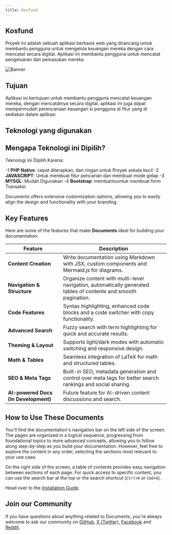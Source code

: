 ```yaml
---
title: Kosfund
---
```



## Kosfund

Proyek ini adalah sebuah aplikasi berbasis web yang dirancang untuk membantu pengguna untuk mengelola keuangan mereka dengan cara mencatat secara digital.
Aplikasi ini membantu pengguna untuk mencatat pengeluaran dan pemasukan mereka 

![Banner](/images/picture1.png)

## Tujuan

Aplikasi ini bertujuan untuk membantu pengguna mencatat keuangan mereka, dengan mencatatnya secara digital. aplikasi ini juga dapat mempermudah perencanaan keuangan si pengguna di fitur yang di sediakan dalam aplikasi

## Teknologi yang digunakan
<CardGrid>
  <Card
    title="Frontend"
    description="Menggunakan HTML,CSS,JAVASCRIPT,Dan Bootstrap untuk menciptakan antarmuka yang responsive dan ramah pengguna"
  />
  <Card
    title="Site Backend"
    description="Menggunakan PHP Native untuk logika Backend, operasi CRUD pada Transaksi"
  />
  <Card
    title="Database"
    description="Menggunakan MYSQL untuk menyimpan data si pengguna, Transaksi, Dan Budget"
  />
</CardGrid>

## Mengapa Teknologi ini Dipilih?

Teknologi ini Dipilih Karena:

-1 **PHP Native**: cepat diterapkan, dan ringan untuk Proyek sekala kecil
-2 **JAVASCRIPT**: Untuk membuat fitur pencarian dan membuat mode gelap
-3 **MYSQL**: Mudah Digunakan
-4 **Bootstrap**: membantuuntuk membuat form Transaksi


Documents offers extensive customization options, allowing you to easily align the design and functionality with your branding.

## Key Features

Here are some of the features that make **Documents** ideal for building your documentation:

| Feature                              | Description                                                                                                     |
| ------------------------------------ | --------------------------------------------------------------------------------------------------------------- |
| **Content Creation**                 | Write documentation using Markdown with JSX, custom components and Mermaid.js for diagrams.                     |
| **Navigation & Structure**           | Organize content with multi-level navigation, automatically generated tables of contents and smooth pagination. |
| **Code Features**                    | Syntax highlighting, enhanced code blocks and a code switcher with copy functionality.                          |
| **Advanced Search**                  | Fuzzy search with term highlighting for quick and accurate results.                                             |
| **Theming & Layout**                 | Supports light/dark modes with automatic switching and responsive design.                                       |
| **Math & Tables**                    | Seamless integration of LaTeX for math and structured tables.                                                   |
| **SEO & Meta Tags**                  | Built-in SEO, metadata generation and control over meta tags for better search rankings and social sharing.     |
| **AI-powered Docs (In Development)** | Future feature for AI-driven content discussions and search.                                                    |

## How to Use These Documents

You'll find the documentation's navigation bar on the left side of the screen. The pages are organized in a logical sequence, progressing from foundational
topics to more advanced concepts, allowing you to follow along step-by-step as you build your documentation. However, feel free to explore the content in
any order, selecting the sections most relevant to your use case.

On the right side of the screen, a table of contents provides easy navigation between sections of each page. For quick access to specific content, you can
use the search bar at the top or the search shortcut (`Ctrl+K` or `Cmd+K`).

Head over to the [Installation Guide](/docs/introduction/installation).

## Join our Community

If you have questions about anything related to Documents, you're always welcome to ask our community on [GitHub](https://github.com/rubixvi/rubix-documents), [X (Twitter)](https://x.com/rubixstory), [Facebook](https://www.facebook.com/rubixstudios)
and [Reddit](https://www.reddit.com/r/RubixStudios/).
